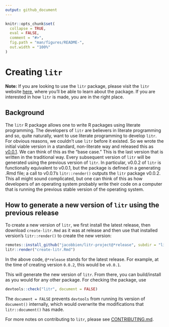 ```yaml
---
output: github_document
---
```


<!-- README.md is generated from README.Rmd. Please edit that file -->

```r
knitr::opts_chunk$set(
  collapse = TRUE,
  eval = FALSE,
  comment = "#>",
  fig.path = "man/figures/README-",
  out.width = "100%"
)
```

# Creating `litr`

<!-- badges: start -->
<!-- badges: end -->

**Note:** If you are looking to use the `litr` package, please visit the `litr` website [here](jacobbien.github.io/litr-project/), where you'll be able to learn about the package. If you are interested in how `litr` is made, you are in the right place.

## Background

The `litr` R package allows one to write R packages using literate programming.  The developers of `litr` are believers in literate programming and so, quite naturally, want to use literate programming to develop `litr`.  For obvious reasons, we couldn't use `litr` before it existed.  So we wrote the initial viable version in a standard, non-literate way and released this as [v0.0.1](https://github.com/jacobbien/litr-project/releases/tag/v0.0.1).  We can think of this as the "base case."  This is the last version that is written in the traditional way.  Every subsequent version of `litr` will be generated using the previous version of `litr`.  In particular, v0.0.2 of `litr` is functionally equivalent to v0.0.1, but the package is defined in a generating .Rmd file; a call to v0.0.1's `litr::render()` outputs the `litr` package v0.0.2.  This all might sound complicated, but one can think of this as how developers of an operating system probably write their code on a computer that is running the previous stable version of the operating system.

## How to generate a new version of `litr` using the previous release

To create a new version of `litr`, we first install the latest release, then download `create-litr.Rmd` as it was at release and then use that installed version's `litr::render()` to create the new version:

```r
remotes::install_github("jacobbien/litr-project@*release", subdir = "litr")
litr::render("create-litr.Rmd")
```

In the above code, `@*release` stands for the latest release.  For example, at the time of creating version `0.0.2`, this would be `v0.0.1`.

This will generate the new version of `litr`.  From there, you can build/install as you would for any other package.  For checking the package, use 

```r
devtools::check("litr", document = FALSE)
```

The `document = FALSE` prevents `devtools` from running its version of `document()` internally, which would overwrite the modifications that `litr::document()` has made.

For more notes on contributing to `litr`, please see [CONTRIBUTING.md](CONTRIBUTING.md).